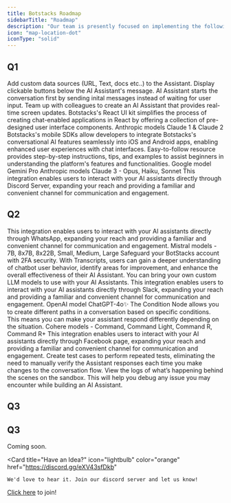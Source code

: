 ```yaml
---
title: Botstacks Roadmap
sidebarTitle: "Roadmap"
description: "Our team is presently focused on implementing the following features:"
icon: "map-location-dot"
iconType: "solid"
---
```


## Q1


<CardGroup cols={1}>

  <Card title="Custom Knowledge Base (Released)" icon="check" color="green">
    Add custom data sources (URL, Text, docs etc..) to the Assistant.
  </Card>

  <Card title="Canned Responses (Relased)" icon="check" color="green">
    Display clickable buttons below the AI Assistant's message.
  </Card>

  <Card title="Alternate Way to Start the Conversation (Released)" icon="check" color="green">
    AI Assistant starts the conversation first by sending inital messages instead of waiting for user input.
  </Card> 
  
  <Card title="AI Assistant Designer Collaboration (Relased)" icon="check" color="green">
    Team up with colleagues to create an AI Assistant that provides real-time screen updates.
  </Card>  

  <Card title="React UI Kit (Relased)" icon="check" color="green">
    Botstacks's React UI kit simplifies the process of creating chat-enabled applications in React by offering a collection of pre-designed user interface components.
  </Card>

  <Card title="Anthropic LLM Models (Relased)" icon="check" color="green">
    Anthropic models Claude 1 & Claude 2
  </Card>

  <Card title="Mobile SDKs (Relased)" icon="check" color="green">
    Botstacks's mobile SDKs allow developers to integrate Botstacks's conversational AI features seamlessly into iOS and Android apps, enabling enhanced user experiences with chat interfaces.
  </Card>

  <Card title="Guided Flow for Beginners (Relased)" icon="check" color="green">
    Easy-to-follow resource provides step-by-step instructions, tips, and examples to assist beginners in understanding the platform's features and functionalities.
  </Card>

  <Card title="Google LLM Model (Relased)" icon="check" color="green">
    Google model Gemini Pro
  </Card>

  <Card title="Anthropic LLM Models (Relased)" icon="check" color="green">
    Anthropic models Claude 3 - Opus, Haiku, Sonnet
  </Card>

  <Card title="Discord Integration (Relased)" icon="check" color="green">
    This integration enables users to interact with your AI assistants directly through Discord Server, expanding your reach and providing a familiar and convenient channel for communication and engagement.
  </Card>

</CardGroup>


## Q2


<CardGroup cols={1}>

  <Card title="WhatsApp Integration (Relased)" icon="check" color="green">
    This integration enables users to interact with your AI assistants directly through WhatsApp, expanding your reach and providing a familiar and convenient channel for communication and engagement.
  </Card>

  <Card title="Mistral LLM Models (Relased)" icon="check" color="green">
    Mistral models - 7B, 8x7B, 8x22B, Small, Medium, Large
  </Card>

  <Card title="2 Factor Authentication (Relased)" icon="check" color="green">
    Safeguard your BotStacks account with 2FA security.
  </Card>

  <Card title="Transcripts (Relased)" icon="check" color="green">
    With Transcripts, users can gain a deeper understanding of chatbot user behavior, identify areas for improvement, and enhance the overall effectiveness of their AI Assistant.
  </Card>

  <Card title="Bring Your Own Models (Relased)" icon="check" color="green">
    You can bring your own custom LLM models to use with your AI Assistants.
  </Card>

  <Card title="Slack Integration (Relased)" icon="check" color="green">
    This integration enables users to interact with your AI assistants directly through Slack, expanding your reach and providing a familiar and convenient channel for communication and engagement.
  </Card>

  <Card title="OpenAI LLM Models (Relased)" icon="check" color="green">
    OpenAI model ChatGPT-4o✨
  </Card>

  <Card title="Condition Node (Relased)" icon="check" color="green">
    The Condition Node allows you to create different paths in a conversation based on specific conditions. This means you can make your assistant respond differently depending on the situation.
  </Card>

  <Card title="Cohere LLM Models (Relased)" icon="check" color="green">
    Cohere models - Command, Command Light, Command R, Command R+
  </Card>

  <Card title="Facebook Messenger Integration (Relased)" icon="check" color="green">
    This integration enables users to interact with your AI assistants directly through Facebook page, expanding your reach and providing a familiar and convenient channel for communication and engagement.
  </Card>

  <Card title="Assistant Test Suite (Relased)" icon="check" color="green">
    Create test cases to perform repeated tests, eliminating the need to manually verify the Assistant responses each time you make changes to the conversation flow.
  </Card>

  <Card title="Sandbox Tracing (Relased)" icon="check" color="green">
    View the logs of what’s happening behind the scenes on the sandbox. This will help you debug any issue you may encounter while building an AI Assistant.
  </Card>

</CardGroup>

## Q3


<CardGroup cols={1}>

  <Card title="LLM multimodal support" icon="Sparkle">
  </Card>

  <Card title="Shareable Prototype" icon="Sparkle">
  </Card>

  <Card title="Assistant analytics" icon="Sparkle">
  </Card>
  
  <Card title="Toolkit for shipping multi-platform solutions" icon="Sparkle">
  </Card> 

  <Card title="Microsoft Teams Integration" icon="Sparkle">
  </Card>

  <Card title="Vern.ai Integration" icon="Sparkle">
  </Card>

  <Card title="Salesforce Integration" icon="Sparkle">
  </Card>

  <Card title="Teams Integration" icon="Sparkle">
  </Card>

  <Card title="Webhook Integration" icon="Sparkle">
  </Card>

  <Card title="Error Tracing" icon="Sparkle">
  </Card>
  
</CardGroup>

## Q3

Coming soon.
<br />

<Card 
  title="Have an Idea?" 
  icon="lightbulb" 
  color="orange" 
  href="https://discord.gg/eXV43sfDkb"
  >
    We'd love to hear it. Join our discord server and let us know! 
    
    
  [Click here](https://discord.com/invite/5kwyQCz3zZ) to join!
</Card>

